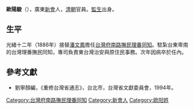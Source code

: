 '''歐陽駿'''（{{bd|？||1887年||Chen}}），廣東[[新會|新會]]人，[[清朝|清朝]]官員。[[監生|監生]]出身。

== 生平 ==
光緒十二年（1886年）接替[[潘文鳳|潘文鳳]]擔任[[台灣府南路撫民理番同知|台灣府南路撫民理番同知]]。駐紮台東卑南的台灣理番撫民同知，專司負責東台灣治安與原住民事務。次年因病卒於任內。

==參考文獻==
*劉寧顏編，《重修台灣省通志》，台北市，台灣省文獻委員會，1994年。

{{start box}}
{{s-off}}
{{s-before|[[潘文鳳|潘文鳳]]}}
{{s-title|[[台灣府南路撫民理番同知|台灣府南路撫民理番同知]]|1886年上任}}
{{s-after|[[陳燦_(臺灣府同知)|陳燦]]}}
{{end box}}
{{清朝人物小作品}}
{{DEFAULTSORT:O欧}}
[[Category:台灣府南路撫民理番同知|Category:台灣府南路撫民理番同知]]
[[Category:新會人|Category:新會人]]
[[Category:欧阳姓|Category:欧阳姓]]